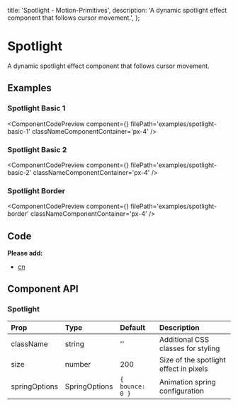   title: 'Spotlight - Motion-Primitives',
  description:
    'A dynamic spotlight effect component that follows cursor movement.',
};


# Spotlight

A dynamic spotlight effect component that follows cursor movement.

## Examples

### Spotlight Basic 1

<ComponentCodePreview
  component={<SpotlightBasic1 />}
  filePath='examples/spotlight-basic-1'
  classNameComponentContainer='px-4'
/>

### Spotlight Basic 2

<ComponentCodePreview
  component={<SpotlightBasic2 />}
  filePath='examples/spotlight-basic-2'
  classNameComponentContainer='px-4'
/>

### Spotlight Border

<ComponentCodePreview
  component={<SpotlightBorder />}
  filePath='examples/spotlight-border'
  classNameComponentContainer='px-4'
/>

## Code

<CodeBlock filePath='components/core/spotlight.tsx' />

**Please add:**

- [cn](https://github.com/ibelick/motion-primitives/blob/main/lib/utils.ts)

## Component API

### Spotlight

| Prop          | Type          | Default         | Description                            |
| :------------ | :------------ | :-------------- | :------------------------------------- |
| className     | string        | ''              | Additional CSS classes for styling     |
| size          | number        | 200             | Size of the spotlight effect in pixels |
| springOptions | SpringOptions | `{ bounce: 0 }` | Animation spring configuration         |

